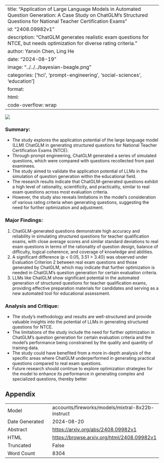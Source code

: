 
---
title: "Application of Large Language Models in Automated Question Generation: A Case Study on ChatGLM's Structured Questions for National Teacher Certification Exams"
id: "2408.09982v1"
description: "ChatGLM generates realistic exam questions for NTCE, but needs optimization for diverse rating criteria."
author: Yanxin Chen, Ling He
date: "2024-08-19"
image: "../../../bayesian-beagle.png"
categories: ['hci', 'prompt-engineering', 'social-sciences', 'education']
format:
  html:
    code-overflow: wrap
---

![](../../../bayesian-beagle.png)

### Summary:

- The study explores the application potential of the large language model (LLM) ChatGLM in generating structured questions for National Teacher Certification Exams (NTCE).
- Through prompt engineering, ChatGLM generated a series of simulated questions, which were compared with questions recollected from past examinees.
- The study aimed to validate the application potential of LLMs in the simulation of question generation within the educational field.
- The research results indicate that ChatGLM-generated questions exhibit a high level of rationality, scientificity, and practicality, similar to real exam questions across most evaluation criteria.
- However, the study also reveals limitations in the model's consideration of various rating criteria when generating questions, suggesting the need for further optimization and adjustment.

### Major Findings:

1. ChatGLM-generated questions demonstrate high accuracy and reliability in simulating structured questions for teacher qualification exams, with close average scores and similar standard deviations to real exam questions in terms of the rationality of question design, balance of difficulty, logical coherence, and coverage of knowledge and abilities.
2. A significant difference (p < 0.05, 3.51 > 3.40) was observed under Evaluation Criterion 2 between real exam questions and those generated by ChatGLM, which may indicate that further optimization is needed in ChatGLM's question generation for certain evaluation criteria.
3. LLMs like ChatGLM show significant potential in the automated generation of structured questions for teacher qualification exams, providing effective preparation materials for candidates and serving as a new automated tool for educational assessment.

### Analysis and Critique:

- The study's methodology and results are well-structured and provide valuable insights into the potential of LLMs in generating structured questions for NTCE.
- The limitations of the study include the need for further optimization in ChatGLM's question generation for certain evaluation criteria and the model's performance being constrained by the quality and quantity of training data.
- The study could have benefited from a more in-depth analysis of the specific areas where ChatGLM underperformed in generating practical questions compared to real exam questions.
- Future research should continue to explore optimization strategies for the model to enhance its performance in generating complex and specialized questions, thereby better

## Appendix

|          |          |
|----------|----------|
| Model     | accounts/fireworks/models/mixtral-8x22b-instruct       |
| Date Generated     | 2024-08-20       |
| Abstract | [https://arxiv.org/abs/2408.09982v1](https://arxiv.org/abs/2408.09982v1)        |
| HTML     | [https://browse.arxiv.org/html/2408.09982v1](https://browse.arxiv.org/html/2408.09982v1)       |
| Truncated       | False       |
| Word Count       | 8304       |